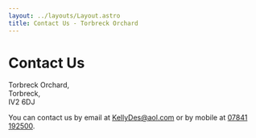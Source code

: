 ```yaml
---
layout: ../layouts/Layout.astro
title: Contact Us - Torbreck Orchard
---
```



# Contact Us

Torbreck Orchard,<br />
Torbreck,<br />
IV2 6DJ<br />

You can contact us by email at [KellyDes@aol.com](mailto:kellydes@aol.com) or by mobile at [07841 192500](tel:+447841192500).

<Map />
